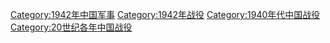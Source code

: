 [[Category:1942年中国军事|Category:1942年中国军事]]
[[Category:1942年战役|Category:1942年战役]]
[[Category:1940年代中国战役|Category:1940年代中国战役]]
[[Category:20世纪各年中国战役|Category:20世纪各年中国战役]]